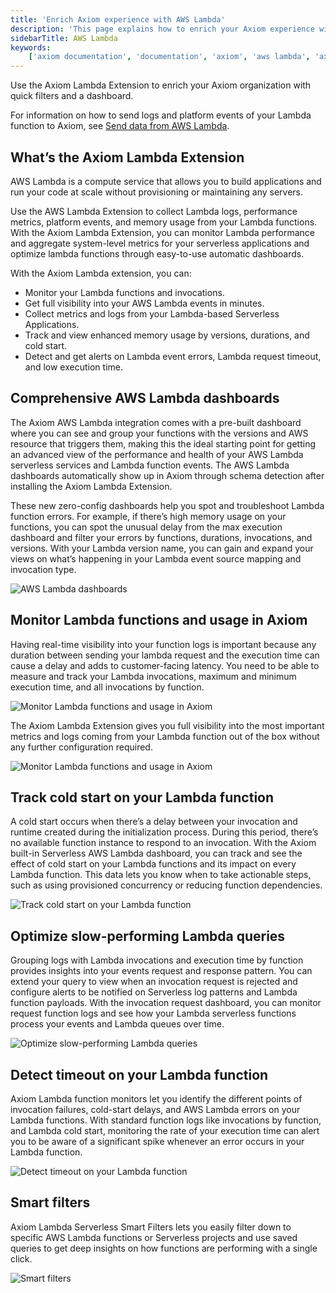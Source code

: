 ```yaml
---
title: 'Enrich Axiom experience with AWS Lambda'
description: 'This page explains how to enrich your Axiom experience with AWS Lambda.'
sidebarTitle: AWS Lambda
keywords:
    ['axiom documentation', 'documentation', 'axiom', 'aws lambda', 'axiom lambda extension', 'cloudwatch subscription filters', 'terraform', 'lambda function layer', 'environment variables']
---
```


Use the Axiom Lambda Extension to enrich your Axiom organization with quick filters and a dashboard.

For information on how to send logs and platform events of your Lambda function to Axiom, see [Send data from AWS Lambda](/send-data/aws-lambda).

## What’s the Axiom Lambda Extension

AWS Lambda is a compute service that allows you to build applications and run your code at scale without provisioning or maintaining any servers.

Use the AWS Lambda Extension to collect Lambda logs, performance metrics, platform events, and memory usage from your Lambda functions. With the Axiom Lambda Extension, you can monitor Lambda performance and aggregate system-level metrics for your serverless applications and optimize lambda functions through easy-to-use automatic dashboards.

With the Axiom Lambda extension, you can:

- Monitor your Lambda functions and invocations.
- Get full visibility into your AWS Lambda events in minutes.
- Collect metrics and logs from your Lambda-based Serverless Applications.
- Track and view enhanced memory usage by versions, durations, and cold start.
- Detect and get alerts on Lambda event errors, Lambda request timeout, and low execution time.

## Comprehensive AWS Lambda dashboards

The Axiom AWS Lambda integration comes with a pre-built dashboard where you can see and group your functions with the versions and AWS resource that triggers them, making this the ideal starting point for getting an advanced view of the performance and health of your AWS Lambda serverless services and Lambda function events. The AWS Lambda dashboards automatically show up in Axiom through schema detection after installing the Axiom Lambda Extension.

These new zero-config dashboards help you spot and troubleshoot Lambda function errors. For example, if there’s high memory usage on your functions, you can spot the unusual delay from the max execution dashboard and filter your errors by functions, durations, invocations, and versions. With your Lambda version name, you can gain and expand your views on what’s happening in your Lambda event source mapping and invocation type.

<Frame>
  <img src="/doc-assets/shots/aws/aws-lambda-dashboard.png" alt="AWS Lambda dashboards" />
</Frame>

## Monitor Lambda functions and usage in Axiom

Having real-time visibility into your function logs is important because any duration between sending your lambda request and the execution time can cause a delay and adds to customer-facing latency. You need to be able to measure and track your Lambda invocations, maximum and minimum execution time, and all invocations by function.

<Frame>
  <img src="/doc-assets/shots/aws/aws-lambda-monitoring-function.png" alt="Monitor Lambda functions and usage in Axiom" />
</Frame>

The Axiom Lambda Extension gives you full visibility into the most important metrics and logs coming from your Lambda function out of the box without any further configuration required.

<Frame>
  <img src="/doc-assets/shots/aws/aws-lambda-streaming.png" alt="Monitor Lambda functions and usage in Axiom" />
</Frame>

## Track cold start on your Lambda function

A cold start occurs when there’s a delay between your invocation and runtime created during the initialization process. During this period, there’s no available function instance to respond to an invocation. With the Axiom built-in Serverless AWS Lambda dashboard, you can track and see the effect of cold start on your Lambda functions and its impact on every Lambda function. This data lets you know when to take actionable steps, such as using provisioned concurrency or reducing function dependencies.

<Frame>
  <img src="/doc-assets/shots/aws/aws-lambda-cold-starts.png" alt="Track cold start on your Lambda function" />
</Frame>

## Optimize slow-performing Lambda queries

Grouping logs with Lambda invocations and execution time by function provides insights into your events request and response pattern. You can extend your query to view when an invocation request is rejected and configure alerts to be notified on Serverless log patterns and Lambda function payloads. With the invocation request dashboard, you can monitor request function logs and see how your Lambda serverless functions process your events and Lambda queues over time.

<Frame>
  <img src="/doc-assets/shots/aws/aws-lambda-optimize-queries.png" alt="Optimize slow-performing Lambda queries" />
</Frame>

## Detect timeout on your Lambda function

Axiom Lambda function monitors let you identify the different points of invocation failures, cold-start delays, and AWS Lambda errors on your Lambda functions. With standard function logs like invocations by function, and Lambda cold start, monitoring the rate of your execution time can alert you to be aware of a significant spike whenever an error occurs in your Lambda function.

<Frame>
  <img src="/doc-assets/shots/aws/aws-lambda-add-monitor.png" alt="Detect timeout on your Lambda function" />
</Frame>

## Smart filters

Axiom Lambda Serverless Smart Filters lets you easily filter down to specific AWS Lambda functions or Serverless projects and use saved queries to get deep insights on how functions are performing with a single click.

<Frame>
  <img src="/doc-assets/shots/aws/aws-lambda-smart-filters.png" alt="Smart filters" />
</Frame>
